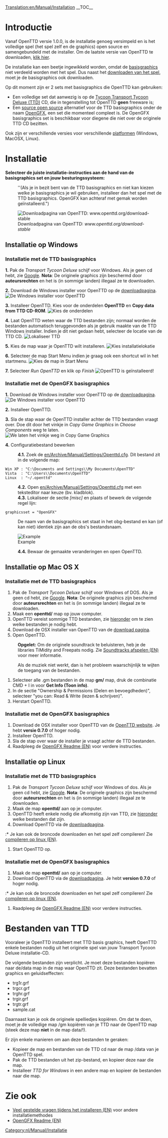 [[Translation:en/Manual/Installation]]
{{nl/Vertaling|en/Manual/Installation|90}}
{{nl/Manual/Inhoudsopgave}}
__TOC__
=Introductie=
Vanaf OpenTTD versie 1.0.0, is de installatie genoeg versimpeld en is het volledige spel (het spel zelf en de graphics) open source en samengebundeld met de installer. Om de laatste versie van OpenTTD te downloaden, [http://www.openttd.org/download-stable klik hier].

De installatie kan een beetje ingewikkeld worden, omdat de [[en/Archive/Community/Base graphics|basisgraphics]] niet verdeeld worden met het spel. Dus naast het [http://www.openttd.org/ downloaden van het spel], moet je de basisgraphics ook downloaden.

Op dit moment zijn er 2 sets met basisgraphics die OpenTTD kan gebruiken:
* Een volledige set dat aanwezig is op de [https://www.wikipedia.org/wiki/Transport Tycoon Transport Tycoon Deluxe (TTD)] CD, die in tegenstelling tot OpenTTD '''geen''' freeware is;
* Een [https://www.wikipedia.org/wiki/Open source open source] alternatief voor de TTD basisgraphics onder de naam [[nl/OpenGFX|OpenGFX]], een set die momenteel compleet is. De OpenGFX basisgraphics set is beschikbaar voor diegene die niet over de originele TTD CD bezitten.

Ook zijn er verschillende versies voor verschillende [[nl/Platformen|platformen]] (Windows, MacOSX, Linux).

= Installatie =
'''Selecteer de juiste installatie-instructies aan de hand van de basisgraphics set en jouw besturingssysteem:'''
:<p style="font-size:90%">''(Als je in bezit bent van de TTD basisgraphics en niet kan kiezen welke je basisgraphics je wil gebruiken, installeer dan het spel met de TTD basisgraphics. OpenGFX kan achteraf met gemak worden geïnstalleerd.")</p>

[[File:en/Manual/Installation 1a.png|frame|center|Downloadpagina van OpenTTD: ''www.openttd.org/download-stable'']]

== Installatie op Windows ==
===Installatie met de TTD basisgraphics===
'''1.''' Pak de ''Transport Tycoon Deluxe'' schijf voor Windows. Als je geen cd hebt, zie [http://www.google.nl/search?q=transport+tycoon+deluxe Google]. '''Nota''': De originele graphics zijn beschermd door '''auteursrechten''' en het is (in sommige landen) illegaal ze te downloaden.

'''2.''' Download de Windows installer voor OpenTTD op de [http://www.openttd.org/download-stable downloadpagina].
[[File:en/Manual/Installation 1b.png|frame|center|De Windows installer voor OpenTTD]]

'''3.''' Installeer OpenTTD. Kies voor de onderdelen '''OpenTTD''' en '''Copy data from TTD CD-ROM'''.
[[File:en/Manual/Installation 2.png|frame|center|Kies de onderdelen]]

'''4.''' Laat OpenTTD weten waar de TTD bestanden zijn; normaal worden de bestanden automatisch teruggevonden als je gebruik maakte van de TTD Windows installer. Indien je dit niet gedaan hebt, selecteer de locatie van de TTD CD.
[[File:en/Manual/Installation 3.png|frame|center|Lokaliseer TTD]]

'''5.''' Kies de map waar je OpenTTD wilt installeren.
[[File:en/Manual/Installation 4.png|frame|center|Kies installatielokatie]]

'''6.''' Selecteer de map Start Menu indien je graag ook een shortcut wil in het startmenu.
[[File:en/Manual/Installation 5.png|frame|center|Kies de map in Start Menu]]

'''7.''' Selecteer ''Run OpenTTD'' en klik op ''Finish''
[[File:en/Manual/Installation 6.png|frame|center|OpenTTD is geïnstalleerd!]]

===Installatie met de OpenGFX basisgraphics===
'''1.''' Download de Windows installer voor OpenTTD op de [http://www.openttd.org/download-stable downloadpagina].
[[File:en/Manual/Installation 1b.png|frame|center|De Windows installer voor OpenTTD]]

'''2.''' Installeer OpenTTD.

'''3.''' Sla de stap waar de OpenTTD installer achter de TTD bestanden vraagt over. Doe dit door het vinkje in ''Copy Game Graphics'' in ''Choose Components'' weg te laten.
[[File:en/Manual/Installation 2 gfx.png|frame|center|We laten het vinkje weg in ''Copy Game Graphics'']]

'''4.''' Configuratiebestand bewerken
:'''4.1.''' Zoek de [[en/Archive/Manual/Settings/Openttd.cfg]]. Dit bestand zit in de volgende map:
 Win XP : "C:\Documents and Settings\<gebruikersnaam>\My Documents\OpenTTD"
 Vista  : "C:\Users\<gebruikersnaam>\Documents\OpenTTD"
 Linux  : "~/.openttd"
:'''4.2.''' Open [[en/Archive/Manual/Settings/Openttd.cfg]] met een teksteditor naar keuze (bv. kladblok).
:'''4.3.''' Lokaliseer de sectie ''[misc]'' en plaats of bewerk de volgende regel lijn:
 graphicsset = "OpenGFX"
: De naam van de basisgraphics set staat in het obg-bestand en kan (of kan niet) identiek zijn aan de obs's bestandsnaam.
[[File:en/Manual/Installation 9 grx manual configuration cfg.png|frame|center|Example]]
:'''4.4.''' Bewaar de gemaakte veranderingen en open OpenTTD.

== Installatie op Mac OS X ==
{{nl/Waarschuwing| At 25-September-2010, '''latest compiled version available for Mac OSX is [http://www.openttd.org/download-stable/0.7.5 0.7.5]''' because its [http://www.openttd.org/en/news/103 unsupported] since 1.0.0.
}}
===Installatie met de TTD basisgraphics===
#Pak de ''Transport Tycoon Deluxe'' schijf voor Windows of DOS. Als je geen cd hebt, zie [http://www.google.nl/search?q=transport+tycoon+deluxe Google]. '''Nota''': De originele graphics zijn beschermd door '''auteursrechten''' en het is (in sommige landen) illegaal ze te downloaden.
#Maak een '''openttd/''' map op jouw computer.
#OpenTTD vereist sommige TTD bestanden, zie [[#bestanden-van-ttd|hieronder]] om te zien welke bestanden je nodig hebt.
#Download de OSX installer van OpenTTD van de [http://www.openttd.org/download-stable download pagina].
#Open OpenTTD.


:'''Opgelet:''' Om de originele soundtrack te beluisteren, heb je de libraries TiMidity and Freepats nodig. Zie [[en/Archive/Compilation and Ports/Compiling on GNU∕Linux and 🟉BSD#playing-the-soundtrack|Soundtracks afspelen (EN)]] voor meer informatie.


:Als de muziek niet werkt, dan is het probleem waarschijnlijk te wijten de toegang van de bestanden.
#Selecteer alle .gm bestanden in de map '''gm/''' map, druk de combinatie CMD + I in voor '''Get Info (Toon info)'''.
#In de sectie "Ownership & Permissions (Delen en bevoegdheden)", selecteer "you can: Read & Write (lezen & schrijven)".
#Herstart OpenTTD.

===Installatie met de OpenGFX basisgraphics===
# Download de OSX installer voor OpenTTD van de [http://www.openttd.org/ OpenTTD website]. Je hebt '''versie 0.7.0''' of hoger nodig.
# Installeer OpenTTD.
# Sla de stap over waar de installer je vraagt achter de TTD bestanden.
# Raadpleeg de [[en/Archive/Community/OpenGFX Readme#manually-installing-opengfx|OpenGFX Readme (EN)]] voor verdere instructies.

== Installatie op Linux ==
{{en/Outdated|The page doesnt include OpenTTD 1.0.0 automatic installation and a bit rough, see [http://vcs.openttd.org/svn/browser/trunk/readme.txt installation readme] for reference.<br>Also note almost duplicate page at [[en/Archive/Manual/Installation FAQ]]}}

===Installatie met de TTD basisgraphics===
# Pak de ''Transport Tycoon Deluxe'' schijf voor Windows of dos. Als je geen cd hebt, zie [http://www.google.nl/search?q=transport+tycoon+deluxe Google]. '''Nota''': De originele graphics zijn beschermd door '''auteursrechten''' en het is (in sommige landen) illegaal ze te downloaden.
#Maak de map '''openttd/''' aan op je computer.
#OpenTTD heeft enkele nodig die afkomstig zijn van TTD, zie [[#bestanden-van-ttd|hieronder]] welke bestanden dat zijn.
#Download OpenTTD via de [http://www.openttd.org/download-stable downloadpagina].
:* Je kan ook de broncode downloaden en het spel zelf compileren! Zie [[en/Archive/Compilation and Ports/Compiling on GNU∕Linux and 🟉BSD|compileren op linux (EN)]].
#Start OpenTTD op.


===Installatie met de OpenGFX basisgraphics===
#Maak de map '''openttd/''' aan op je computer.
#Download OpenTTD via de [http://www.openttd.org/download-stable downloadpagina]. Je hebt '''version 0.7.0''' of hoger nodig.
:* Je kan ook de broncode downloaden en het spel zelf compileren! Zie [[en/Archive/Compilation and Ports/Compiling on GNU∕Linux and 🟉BSD|compileren op linux (EN)]].
# Raadpleeg de [[en/Archive/Community/OpenGFX Readme#manually-installing-opengfx|OpenGFX Readme (EN)]] voor verdere instructies.

= Bestanden van TTD=
Vooraleer je OpenTTD installeert met TTD basis graphics, heeft OpenTTD enkele bestanden nodig uit het originele spel van jouw Transport Tycoon Deluxe installatie-CD.

De volgende bestanden zijn verplicht. Je moet deze bestanden kopiëren naar de/data map in de map waar OpenTTD zit. Deze bestanden bevatten graphics en geluidseffecten:
* trg1r.grf
* trgcr.grf
* trghr.grf
* trgir.grf
* trgtr.grf
* sample.cat


Daarnaast kan je ook de originele spelliedjes kopiëren. Om dat te doen, moet je de volledige map /gm kopiëren van je TTD naar de OpenTTD map (steek deze map '''niet''' in de map data/!).


Er zijn enkele manieren om aan deze bestanden te geraken:
* Kopieer de map en bestanden van de TTD cd naar de map /data van je OpenTTD spel.
* Pak de TTD bestanden uit het zip-bestand, en kopieer deze naar die map.
* Installeer ''TTD for Windows'' in een andere map en kopieer de bestanden naar die map.

=Zie ook=
* [[en/Archive/Manual/Installation FAQ|Veel gestelde vragen tijdens het installeren (EN)]] voor andere installatiemethodes
* [[en/Archive/Community/OpenGFX Readme|OpenGFX Readme (EN)]]

[[Category:nl/Manual/Installatie]]